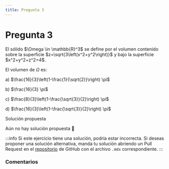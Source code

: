 ```yaml
---
title: Pregunta 3
---
```



# Pregunta 3

<div className="exercise">
El sólido $\Omega \in \mathbb{R}^3$ se define por el volumen contenido sobre la superficie $z=\sqrt{3\left(x^2+y^2\right)}$ y bajo la superficie $x^2+y^2+z^2=4$.

El volumen de $\Omega$ es:

a) $\frac{16}{3}\left(1-\frac{1}{\sqrt{2}}\right) \pi$

b) $\frac{16}{3} \pi$

c) $\frac{8}{3}\left(1-\frac{\sqrt{3}}{2}\right) \pi$

d) $\frac{16}{3}\left(1-\frac{\sqrt{3}}{2}\right) \pi$
</div>

<MDXDetails>
<summary>Solución propuesta</summary>

Aún no hay solución propuesta 🥲

:::info
Si este ejercicio tiene una solución, podría estar incorrecta. Si deseas proponer una solución alternativa, manda tu solución abriendo
un Pull Request en el [repositorio](https://github.com/crow-rojas/apuntes-fundamentals/pulls) de GitHub con el archivo
`.mdx` correspondiente.
:::

</MDXDetails>

### Comentarios

<Disqus
  url="https://crow-rojas.github.io/apuntes-fundamentals/docs/mathematics/calculus-1-2-3/exercises/2016-2/p03"
  identifier="docs/mathematics/calculus-1-2-3/exercises/2016-2/p03"
  title="2016-2 Cálculo I, II y III - Pregunta 03"
/>
